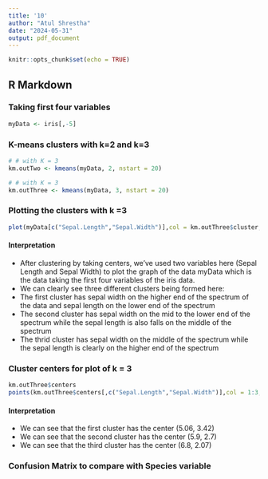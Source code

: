 ```yaml
---
title: '10'
author: "Atul Shrestha"
date: "2024-05-31"
output: pdf_document
---
```


```r
knitr::opts_chunk$set(echo = TRUE)
```

## R Markdown

### Taking first four variables

```r
myData <- iris[,-5]
```

### K-means clusters with k=2 and k=3

```r
# # with K = 3
km.outTwo <- kmeans(myData, 2, nstart = 20)

# # with K = 3
km.outThree <- kmeans(myData, 3, nstart = 20)
```

### Plotting the clusters with k =3

```r
plot(myData[c("Sepal.Length","Sepal.Width")],col = km.outThree$cluster, main = "K-means with 3 clusters")
```

#### Interpretation

-   After clustering by taking centers, we've used two variables here (Sepal Length and Sepal Width) to plot the graph of the data myData which is the data taking the first four variables of the iris data.
-   We can clearly see three different clusters being formed here:
-   The first cluster has sepal width on the higher end of the spectrum of the data and sepal length on the lower end of the spectrum
-   The second cluster has sepal width on the mid to the lower end of the spectrum while the sepal length is also falls on the middle of the spectrum
-   The thrid cluster has sepal width on the middle of the spectrum while the sepal length is clearly on the higher end of the spectrum

### Cluster centers for plot of k = 3

```r
km.outThree$centers
points(km.outThree$centers[,c("Sepal.Length","Sepal.Width")],col = 1:3, pch = 8, cex = 3)
```

#### Interpretation

-   We can see that the first cluster has the center (5.06, 3.42)
-   We can see that the second cluster has the center (5.9, 2.7)
-   We can see that the third cluster has the center (6.8, 2.07)

### Confusion Matrix to compare with Species variable
